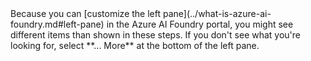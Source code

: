 <Tip>
Because you can [customize the left pane](../what-is-azure-ai-foundry.md#left-pane) in the Azure AI Foundry portal, you might see different items than shown in these steps. If you don't see what you're looking for, select **... More** at the bottom of the left pane.
</Tip>